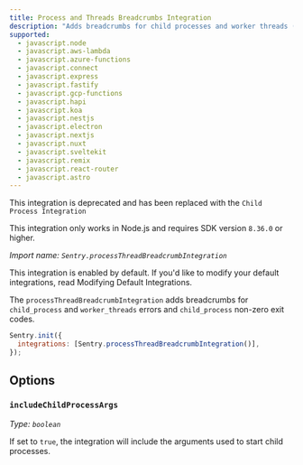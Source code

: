 ```yaml
---
title: Process and Threads Breadcrumbs Integration
description: "Adds breadcrumbs for child processes and worker threads (default)"
supported:
  - javascript.node
  - javascript.aws-lambda
  - javascript.azure-functions
  - javascript.connect
  - javascript.express
  - javascript.fastify
  - javascript.gcp-functions
  - javascript.hapi
  - javascript.koa
  - javascript.nestjs
  - javascript.electron
  - javascript.nextjs
  - javascript.nuxt
  - javascript.sveltekit
  - javascript.remix
  - javascript.react-router
  - javascript.astro
---
```


<Alert>

This integration is deprecated and has been replaced with the <PlatformLink to="/configuration/integrations/childProcess/">`Child Process Integration`</PlatformLink>

</Alert>

<Alert>

This integration only works in Node.js and requires SDK version `8.36.0` or higher.

</Alert>

_Import name: `Sentry.processThreadBreadcrumbIntegration`_

This integration is enabled by default. If you'd like to modify your default integrations, read <PlatformLink to="/configuration/integrations/#modifying-default-integrations">Modifying Default Integrations</PlatformLink>.

The `processThreadBreadcrumbIntegration` adds breadcrumbs for `child_process` and `worker_threads` errors and `child_process` non-zero exit codes.

```JavaScript
Sentry.init({
  integrations: [Sentry.processThreadBreadcrumbIntegration()],
});
```

## Options

### `includeChildProcessArgs`

_Type: `boolean`_

If set to `true`, the integration will include the arguments used to start child processes.
